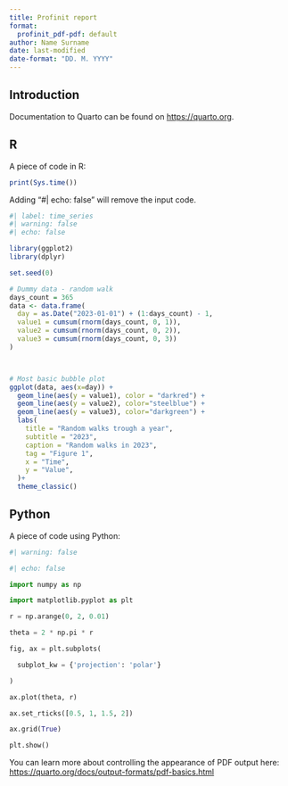 ```yaml
---
title: Profinit report
format:
  profinit_pdf-pdf: default
author: Name Surname
date: last-modified
date-format: "DD. M. YYYY"
---
```





## Introduction

Documentation to Quarto can be found on <https://quarto.org>.

## R

A piece of code in R:

```r

print(Sys.time())

```

Adding "#| echo: false" will remove the input code.

```r
#| label: time_series
#| warning: false
#| echo: false

library(ggplot2)
library(dplyr)

set.seed(0)

# Dummy data - random walk
days_count = 365
data <- data.frame(
  day = as.Date("2023-01-01") + (1:days_count) - 1,
  value1 = cumsum(rnorm(days_count, 0, 1)),
  value2 = cumsum(rnorm(days_count, 0, 2)),
  value3 = cumsum(rnorm(days_count, 0, 3))
)



# Most basic bubble plot
ggplot(data, aes(x=day)) +
  geom_line(aes(y = value1), color = "darkred") + 
  geom_line(aes(y = value2), color="steelblue") + 
  geom_line(aes(y = value3), color="darkgreen") +
  labs(
    title = "Random walks trough a year",
    subtitle = "2023",
    caption = "Random walks in 2023",
    tag = "Figure 1",
    x = "Time",
    y = "Value",
  )+
  theme_classic()

```

## Python

A piece of code using Python:

```python

#| warning: false

#| echo: false

import numpy as np

import matplotlib.pyplot as plt

r = np.arange(0, 2, 0.01)

theta = 2 * np.pi * r

fig, ax = plt.subplots(

  subplot_kw = {'projection': 'polar'}

)

ax.plot(theta, r)

ax.set_rticks([0.5, 1, 1.5, 2])

ax.grid(True)

plt.show()

```

\begin{center}
\begin{tabular}{|l|l|}\hline
Age & Frequency \\ \hline
18--25  & 15 \\
26--35  & 33 \\
36--45  & 22 \\ \hline
\end{tabular}
\end{center}


You can learn more about controlling the appearance of PDF output here: <https://quarto.org/docs/output-formats/pdf-basics.html>

